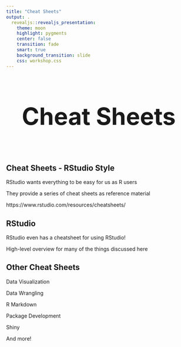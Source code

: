 ```yaml
---
title: "Cheat Sheets"
output: .
  revealjs::revealjs_presentation:
    theme: moon
    highlight: pygments
    center: false
    transition: fade
    smart: true
    background_transition: slide
    css: workshop.css
---
```



## 

<div style='text-align: center; font-size:32'><h1>Cheat Sheets<h1></div>

## Cheat Sheets - RStudio Style

RStudio wants everything to be easy for us as R users

They provide a series of cheat sheets as reference material

https://www.rstudio.com/resources/cheatsheets/


## RStudio

RStudio even has a cheatsheet for using RStudio!

High-level overview for many of the things discussed here


## Other Cheat Sheets

Data Visualization

Data Wrangling

R Markdown

Package Development

Shiny

And more!


